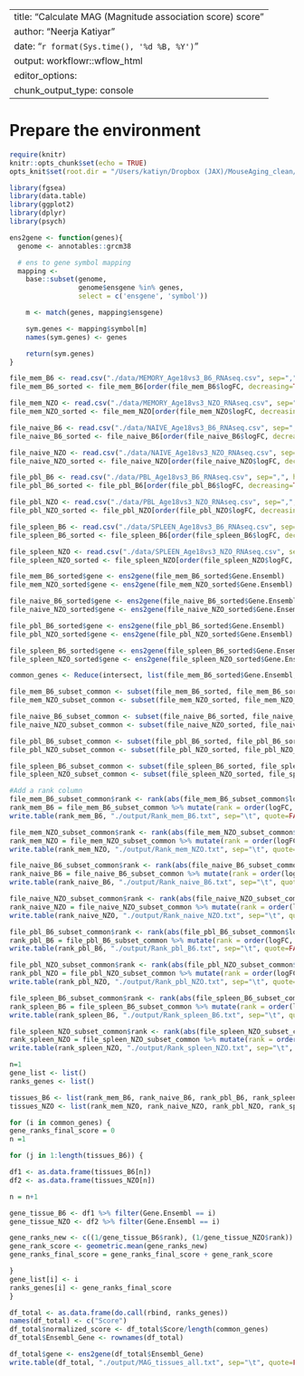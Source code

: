 
---
title: "Calculate MAG (Magnitude association score) score"
author: "Neerja Katiyar"
date: "`r format(Sys.time(), '%d %B, %Y')`"
output: workflowr::wflow_html
editor_options:
  chunk_output_type: console
---
# Prepare the environment

```r
require(knitr)
knitr::opts_chunk$set(echo = TRUE)
opts_knit$set(root.dir = "/Users/katiyn/Dropbox (JAX)/MouseAging_clean/Mice_aging_NK_resubmission/code/") #set root dir!
```

```r
library(fgsea)
library(data.table)
library(ggplot2)
library(dplyr)
library(psych)

ens2gene <- function(genes){
  genome <- annotables::grcm38

  # ens to gene symbol mapping
  mapping <-
    base::subset(genome,
                 genome$ensgene %in% genes,
                 select = c('ensgene', 'symbol'))

    m <- match(genes, mapping$ensgene)

    sym.genes <- mapping$symbol[m]
    names(sym.genes) <- genes

    return(sym.genes)
}
```


```r
file_mem_B6 <- read.csv("./data/MEMORY_Age18vs3_B6_RNAseq.csv", sep=",", header=T)
file_mem_B6_sorted <- file_mem_B6[order(file_mem_B6$logFC, decreasing=TRUE),]

file_mem_NZO <- read.csv("./data/MEMORY_Age18vs3_NZO_RNAseq.csv", sep=",", header=T)
file_mem_NZO_sorted <- file_mem_NZO[order(file_mem_NZO$logFC, decreasing=TRUE),]

file_naive_B6 <- read.csv("./data/NAIVE_Age18vs3_B6_RNAseq.csv", sep=",", header=T)
file_naive_B6_sorted <- file_naive_B6[order(file_naive_B6$logFC, decreasing=TRUE),]

file_naive_NZO <- read.csv("./data/NAIVE_Age18vs3_NZO_RNAseq.csv", sep=",", header=T)
file_naive_NZO_sorted <- file_naive_NZO[order(file_naive_NZO$logFC, decreasing=TRUE),]

file_pbl_B6 <- read.csv("./data/PBL_Age18vs3_B6_RNAseq.csv", sep=",", header=T)
file_pbl_B6_sorted <- file_pbl_B6[order(file_pbl_B6$logFC, decreasing=TRUE),]

file_pbl_NZO <- read.csv("./data/PBL_Age18vs3_NZO_RNAseq.csv", sep=",", header=T)
file_pbl_NZO_sorted <- file_pbl_NZO[order(file_pbl_NZO$logFC, decreasing=TRUE),]

file_spleen_B6 <- read.csv("./data/SPLEEN_Age18vs3_B6_RNAseq.csv", sep=",", header=T)
file_spleen_B6_sorted <- file_spleen_B6[order(file_spleen_B6$logFC, decreasing=TRUE),]

file_spleen_NZO <- read.csv("./data/SPLEEN_Age18vs3_NZO_RNAseq.csv", sep=",", header=T)
file_spleen_NZO_sorted <- file_spleen_NZO[order(file_spleen_NZO$logFC, decreasing=TRUE),]
```


```r
file_mem_B6_sorted$gene <- ens2gene(file_mem_B6_sorted$Gene.Ensembl)
file_mem_NZO_sorted$gene <- ens2gene(file_mem_NZO_sorted$Gene.Ensembl)

file_naive_B6_sorted$gene <- ens2gene(file_naive_B6_sorted$Gene.Ensembl)
file_naive_NZO_sorted$gene <- ens2gene(file_naive_NZO_sorted$Gene.Ensembl)

file_pbl_B6_sorted$gene <- ens2gene(file_pbl_B6_sorted$Gene.Ensembl)
file_pbl_NZO_sorted$gene <- ens2gene(file_pbl_NZO_sorted$Gene.Ensembl)

file_spleen_B6_sorted$gene <- ens2gene(file_spleen_B6_sorted$Gene.Ensembl)
file_spleen_NZO_sorted$gene <- ens2gene(file_spleen_NZO_sorted$Gene.Ensembl)
```


```r
common_genes <- Reduce(intersect, list(file_mem_B6_sorted$Gene.Ensembl,file_mem_NZO_sorted$Gene.Ensembl,file_naive_B6_sorted$Gene.Ensembl, file_naive_NZO_sorted$Gene.Ensembl, file_pbl_B6_sorted$Gene.Ensembl, file_pbl_NZO_sorted$Gene.Ensembl, file_spleen_B6_sorted$Gene.Ensembl, file_spleen_NZO_sorted$Gene.Ensembl))

file_mem_B6_subset_common <- subset(file_mem_B6_sorted, file_mem_B6_sorted$Gene.Ensembl %in% common_genes)
file_mem_NZO_subset_common <- subset(file_mem_NZO_sorted, file_mem_NZO_sorted$Gene.Ensembl %in% common_genes)

file_naive_B6_subset_common <- subset(file_naive_B6_sorted, file_naive_B6_sorted$Gene.Ensembl %in% common_genes)
file_naive_NZO_subset_common <- subset(file_naive_NZO_sorted, file_naive_NZO_sorted$Gene.Ensembl %in% common_genes)

file_pbl_B6_subset_common <- subset(file_pbl_B6_sorted, file_pbl_B6_sorted$Gene.Ensembl %in% common_genes)
file_pbl_NZO_subset_common <- subset(file_pbl_NZO_sorted, file_pbl_NZO_sorted$Gene.Ensembl %in% common_genes)

file_spleen_B6_subset_common <- subset(file_spleen_B6_sorted, file_spleen_B6_sorted$Gene.Ensembl %in% common_genes)
file_spleen_NZO_subset_common <- subset(file_spleen_NZO_sorted, file_spleen_NZO_sorted$Gene.Ensembl %in% common_genes)
```

```r
#Add a rank column
file_mem_B6_subset_common$rank <- rank(abs(file_mem_B6_subset_common$logFC))
rank_mem_B6 = file_mem_B6_subset_common %>% mutate(rank = order(logFC, decreasing = T))
write.table(rank_mem_B6, "./output/Rank_mem_B6.txt", sep="\t", quote=FALSE)

file_mem_NZO_subset_common$rank <- rank(abs(file_mem_NZO_subset_common$logFC))
rank_mem_NZO = file_mem_NZO_subset_common %>% mutate(rank = order(logFC, decreasing = T))
write.table(rank_mem_NZO, "./output/Rank_mem_NZO.txt", sep="\t", quote=FALSE)

file_naive_B6_subset_common$rank <- rank(abs(file_naive_B6_subset_common$logFC))
rank_naive_B6 = file_naive_B6_subset_common %>% mutate(rank = order(logFC, decreasing = T))
write.table(rank_naive_B6, "./output/Rank_naive_B6.txt", sep="\t", quote=FALSE)

file_naive_NZO_subset_common$rank <- rank(abs(file_naive_NZO_subset_common$logFC))
rank_naive_NZO = file_naive_NZO_subset_common %>% mutate(rank = order(logFC, decreasing = T))
write.table(rank_naive_NZO, "./output/Rank_naive_NZO.txt", sep="\t", quote=FALSE)

file_pbl_B6_subset_common$rank <- rank(abs(file_pbl_B6_subset_common$logFC))
rank_pbl_B6 = file_pbl_B6_subset_common %>% mutate(rank = order(logFC, decreasing = T))
write.table(rank_pbl_B6, "./output/Rank_pbl_B6.txt", sep="\t", quote=FALSE)

file_pbl_NZO_subset_common$rank <- rank(abs(file_pbl_NZO_subset_common$logFC))
rank_pbl_NZO = file_pbl_NZO_subset_common %>% mutate(rank = order(logFC, decreasing = T))
write.table(rank_pbl_NZO, "./output/Rank_pbl_NZO.txt", sep="\t", quote=FALSE)

file_spleen_B6_subset_common$rank <- rank(abs(file_spleen_B6_subset_common$logFC))
rank_spleen_B6 = file_spleen_B6_subset_common %>% mutate(rank = order(logFC, decreasing = T))
write.table(rank_spleen_B6, "./output/Rank_spleen_B6.txt", sep="\t", quote=FALSE)

file_spleen_NZO_subset_common$rank <- rank(abs(file_spleen_NZO_subset_common$logFC))
rank_spleen_NZO = file_spleen_NZO_subset_common %>% mutate(rank = order(logFC, decreasing = T))
write.table(rank_spleen_NZO, "./output/Rank_spleen_NZO.txt", sep="\t", quote=FALSE)
```


```r
n=1
gene_list <- list()
ranks_genes <- list()

tissues_B6 <- list(rank_mem_B6, rank_naive_B6, rank_pbl_B6, rank_spleen_B6)
tissues_NZO <- list(rank_mem_NZO, rank_naive_NZO, rank_pbl_NZO, rank_spleen_NZO)

for (i in common_genes) {
gene_ranks_final_score = 0
n =1

for (j in 1:length(tissues_B6)) { 

df1 <- as.data.frame(tissues_B6[n])
df2 <- as.data.frame(tissues_NZO[n])

n = n+1

gene_tissue_B6 <- df1 %>% filter(Gene.Ensembl == i)
gene_tissue_NZO <- df2 %>% filter(Gene.Ensembl == i)

gene_ranks_new <- c((1/gene_tissue_B6$rank), (1/gene_tissue_NZO$rank))
gene_rank_score <- geometric.mean(gene_ranks_new)
gene_ranks_final_score = gene_ranks_final_score + gene_rank_score

}
gene_list[i] <- i
ranks_genes[i] <- gene_ranks_final_score
}

df_total <- as.data.frame(do.call(rbind, ranks_genes))
names(df_total) <- c("Score")
df_total$normalized_score <- df_total$Score/length(common_genes)
df_total$Ensembl_Gene <- rownames(df_total)

df_total$gene <- ens2gene(df_total$Ensembl_Gene)
write.table(df_total, "./output/MAG_tissues_all.txt", sep="\t", quote=FALSE, row.names=FALSE)
```


